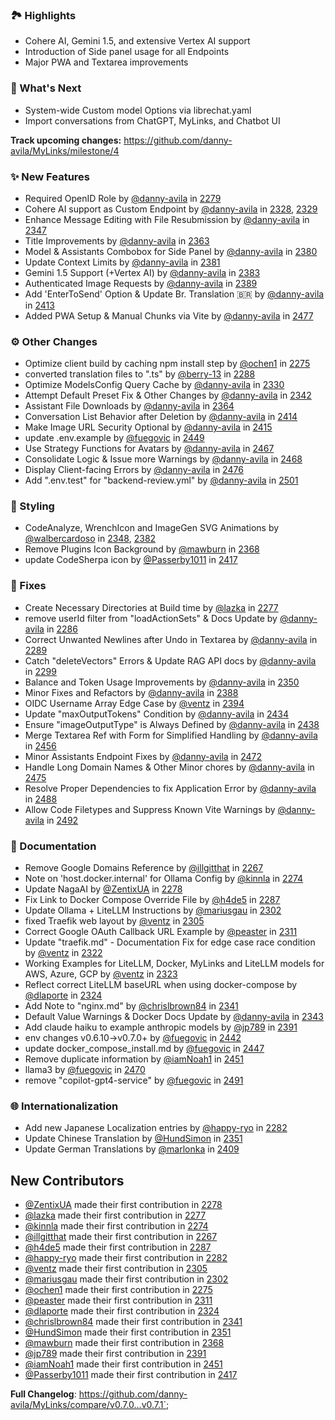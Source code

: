 ### 🏞️ Highlights

- Cohere AI, Gemini 1.5, and extensive Vertex AI support
- Introduction of Side panel usage for all Endpoints
- Major PWA and Textarea improvements

### 👀 What's Next

- System-wide Custom model Options via librechat.yaml
- Import conversations from ChatGPT, MyLinks, and Chatbot UI

**Track upcoming changes:** https://github.com/danny-avila/MyLinks/milestone/4

### ✨ New Features

- Required OpenID Role by [@danny-avila](https://github.com/danny-avila) in [2279](https://github.com/danny-avila/MyLinks/pull/2279)
- Cohere AI support as Custom Endpoint by [@danny-avila](https://github.com/danny-avila) in [2328](https://github.com/danny-avila/MyLinks/pull/2328), [2329](https://github.com/danny-avila/MyLinks/pull/2329)
- Enhance Message Editing with File Resubmission by [@danny-avila](https://github.com/danny-avila) in [2347](https://github.com/danny-avila/MyLinks/pull/2347)
- Title Improvements by [@danny-avila](https://github.com/danny-avila) in [2363](https://github.com/danny-avila/MyLinks/pull/2363)
- Model & Assistants Combobox for Side Panel by [@danny-avila](https://github.com/danny-avila) in [2380](https://github.com/danny-avila/MyLinks/pull/2380)
- Update Context Limits by [@danny-avila](https://github.com/danny-avila) in [2381](https://github.com/danny-avila/MyLinks/pull/2381)
- Gemini 1.5 Support (+Vertex AI) by [@danny-avila](https://github.com/danny-avila) in [2383](https://github.com/danny-avila/MyLinks/pull/2383)
- Authenticated Image Requests by [@danny-avila](https://github.com/danny-avila) in [2389](https://github.com/danny-avila/MyLinks/pull/2389)
- Add 'EnterToSend' Option & Update Br. Translation 🇧🇷 by [@danny-avila](https://github.com/danny-avila) in [2413](https://github.com/danny-avila/MyLinks/pull/2413)
- Added PWA Setup & Manual Chunks via Vite by [@danny-avila](https://github.com/danny-avila) in [2477](https://github.com/danny-avila/MyLinks/pull/2477)

### ⚙️ Other Changes

- Optimize client build by caching npm install step by [@ochen1](https://github.com/ochen1) in [2275](https://github.com/danny-avila/MyLinks/pull/2275)
- converted translation files to ".ts" by [@berry-13](https://github.com/berry-13) in [2288](https://github.com/danny-avila/MyLinks/pull/2288)
- Optimize ModelsConfig Query Cache by [@danny-avila](https://github.com/danny-avila) in [2330](https://github.com/danny-avila/MyLinks/pull/2330)
- Attempt Default Preset Fix & Other Changes by [@danny-avila](https://github.com/danny-avila) in [2342](https://github.com/danny-avila/MyLinks/pull/2342)
- Assistant File Downloads by [@danny-avila](https://github.com/danny-avila) in [2364](https://github.com/danny-avila/MyLinks/pull/2364)
- Conversation List Behavior after Deletion by [@danny-avila](https://github.com/danny-avila) in [2414](https://github.com/danny-avila/MyLinks/pull/2414)
- Make Image URL Security Optional by [@danny-avila](https://github.com/danny-avila) in [2415](https://github.com/danny-avila/MyLinks/pull/2415)
- update .env.example by [@fuegovic](https://github.com/fuegovic) in [2449](https://github.com/danny-avila/MyLinks/pull/2449)
- Use Strategy Functions for Avatars by [@danny-avila](https://github.com/danny-avila) in [2467](https://github.com/danny-avila/MyLinks/pull/2467)
- Consolidate Logic & Issue more Warnings by [@danny-avila](https://github.com/danny-avila) in [2468](https://github.com/danny-avila/MyLinks/pull/2468)
- Display Client-facing Errors by [@danny-avila](https://github.com/danny-avila) in [2476](https://github.com/danny-avila/MyLinks/pull/2476)
- Add ".env.test" for "backend-review.yml" by [@danny-avila](https://github.com/danny-avila) in [2501](https://github.com/danny-avila/MyLinks/pull/2501)

### 🎨 Styling

- CodeAnalyze, WrenchIcon and ImageGen SVG Animations by [@walbercardoso](https://github.com/walbercardoso) in [2348](https://github.com/danny-avila/MyLinks/pull/2348), [2382](https://github.com/danny-avila/MyLinks/pull/2382)
- Remove Plugins Icon Background by [@mawburn](https://github.com/mawburn) in [2368](https://github.com/danny-avila/MyLinks/pull/2368)
- update CodeSherpa icon by [@Passerby1011](https://github.com/Passerby1011) in [2417](https://github.com/danny-avila/MyLinks/pull/2417)

### 🔧 Fixes

- Create Necessary Directories at Build time by [@lazka](https://github.com/lazka) in [2277](https://github.com/danny-avila/MyLinks/pull/2277)
- remove userId filter from "loadActionSets" & Docs Update by [@danny-avila](https://github.com/danny-avila) in [2286](https://github.com/danny-avila/MyLinks/pull/2286)
- Correct Unwanted Newlines after Undo in Textarea by [@danny-avila](https://github.com/danny-avila) in [2289](https://github.com/danny-avila/MyLinks/pull/2289)
- Catch "deleteVectors" Errors & Update RAG API docs by [@danny-avila](https://github.com/danny-avila) in [2299](https://github.com/danny-avila/MyLinks/pull/2299)
- Balance and Token Usage Improvements by [@danny-avila](https://github.com/danny-avila) in [2350](https://github.com/danny-avila/MyLinks/pull/2350)
- Minor Fixes and Refactors by [@danny-avila](https://github.com/danny-avila) in [2388](https://github.com/danny-avila/MyLinks/pull/2388)
- OIDC Username Array Edge Case by [@ventz](https://github.com/ventz) in [2394](https://github.com/danny-avila/MyLinks/pull/2394)
- Update "maxOutputTokens" Condition by [@danny-avila](https://github.com/danny-avila) in [2434](https://github.com/danny-avila/MyLinks/pull/2434)
- Ensure "imageOutputType" is Always Defined by [@danny-avila](https://github.com/danny-avila) in [2438](https://github.com/danny-avila/MyLinks/pull/2438)
- Merge Textarea Ref with Form for Simplified Handling by [@danny-avila](https://github.com/danny-avila) in [2456](https://github.com/danny-avila/MyLinks/pull/2456)
- Minor Assistants Endpoint Fixes by [@danny-avila](https://github.com/danny-avila) in [2472](https://github.com/danny-avila/MyLinks/pull/2472)
- Handle Long Domain Names & Other Minor chores by [@danny-avila](https://github.com/danny-avila) in [2475](https://github.com/danny-avila/MyLinks/pull/2475)
- Resolve Proper Dependencies to fix Application Error by [@danny-avila](https://github.com/danny-avila) in [2488](https://github.com/danny-avila/MyLinks/pull/2488)
- Allow Code Filetypes and Suppress Known Vite Warnings by [@danny-avila](https://github.com/danny-avila) in [2492](https://github.com/danny-avila/MyLinks/pull/2492)

### 📝 Documentation

- Remove Google Domains Reference by [@illgitthat](https://github.com/illgitthat) in [2267](https://github.com/danny-avila/MyLinks/pull/2267)
- Note on 'host.docker.internal' for Ollama Config by [@kinnla](https://github.com/kinnla) in [2274](https://github.com/danny-avila/MyLinks/pull/2274)
- Update NagaAI by [@ZentixUA](https://github.com/ZentixUA) in [2278](https://github.com/danny-avila/MyLinks/pull/2278)
- Fix Link to Docker Compose Override File by [@h4de5](https://github.com/h4de5) in [2287](https://github.com/danny-avila/MyLinks/pull/2287)
- Update Ollama + LiteLLM Instructions by [@mariusgau](https://github.com/mariusgau) in [2302](https://github.com/danny-avila/MyLinks/pull/2302)
- fixed Traefik web layout by [@ventz](https://github.com/ventz) in [2305](https://github.com/danny-avila/MyLinks/pull/2305)
- Correct Google OAuth Callback URL Example by [@peaster](https://github.com/peaster) in [2311](https://github.com/danny-avila/MyLinks/pull/2311)
- Update "traefik.md" - Documentation Fix for edge case race condition by [@ventz](https://github.com/ventz) in [2322](https://github.com/danny-avila/MyLinks/pull/2322)
- Working Examples for LiteLLM, Docker, MyLinks and LiteLLM models for AWS, Azure, GCP by [@ventz](https://github.com/ventz) in [2323](https://github.com/danny-avila/MyLinks/pull/2323)
- Reflect correct LiteLLM baseURL when using docker-compose by [@dlaporte](https://github.com/dlaporte) in [2324](https://github.com/danny-avila/MyLinks/pull/2324)
- Add Note to "nginx.md" by [@chrislbrown84](https://github.com/chrislbrown84) in [2341](https://github.com/danny-avila/MyLinks/pull/2341)
- Default Value Warnings & Docker Docs Update by [@danny-avila](https://github.com/danny-avila) in [2343](https://github.com/danny-avila/MyLinks/pull/2343)
- Add claude haiku to example anthropic models by [@jp789](https://github.com/jp789) in [2391](https://github.com/danny-avila/MyLinks/pull/2391)
- env changes v0.6.10→v0.7.0+ by [@fuegovic](https://github.com/fuegovic) in [2442](https://github.com/danny-avila/MyLinks/pull/2442)
- update docker_compose_install.md by [@fuegovic](https://github.com/fuegovic) in [2447](https://github.com/danny-avila/MyLinks/pull/2447)
- Remove duplicate information by [@iamNoah1](https://github.com/iamNoah1) in [2451](https://github.com/danny-avila/MyLinks/pull/2451)
- llama3 by [@fuegovic](https://github.com/fuegovic) in [2470](https://github.com/danny-avila/MyLinks/pull/2470)
- remove "copilot-gpt4-service" by [@fuegovic](https://github.com/fuegovic) in [2491](https://github.com/danny-avila/MyLinks/pull/2491)

### 🌐 Internationalization

- Add new Japanese Localization entries by [@happy-ryo](https://github.com/happy-ryo) in [2282](https://github.com/danny-avila/MyLinks/pull/2282)
- Update Chinese Translation by [@HundSimon](https://github.com/HundSimon) in [2351](https://github.com/danny-avila/MyLinks/pull/2351)
- Update German Translations by [@marlonka](https://github.com/marlonka) in [2409](https://github.com/danny-avila/MyLinks/pull/2409)

## New Contributors
* [@ZentixUA](https://github.com/ZentixUA) made their first contribution in [2278](https://github.com/danny-avila/MyLinks/pull/2278)
* [@lazka](https://github.com/lazka) made their first contribution in [2277](https://github.com/danny-avila/MyLinks/pull/2277)
* [@kinnla](https://github.com/kinnla) made their first contribution in [2274](https://github.com/danny-avila/MyLinks/pull/2274)
* [@illgitthat](https://github.com/illgitthat) made their first contribution in [2267](https://github.com/danny-avila/MyLinks/pull/2267)
* [@h4de5](https://github.com/h4de5) made their first contribution in [2287](https://github.com/danny-avila/MyLinks/pull/2287)
* [@happy-ryo](https://github.com/happy-ryo) made their first contribution in [2282](https://github.com/danny-avila/MyLinks/pull/2282)
* [@ventz](https://github.com/ventz) made their first contribution in [2305](https://github.com/danny-avila/MyLinks/pull/2305)
* [@mariusgau](https://github.com/mariusgau) made their first contribution in [2302](https://github.com/danny-avila/MyLinks/pull/2302)
* [@ochen1](https://github.com/ochen1) made their first contribution in [2275](https://github.com/danny-avila/MyLinks/pull/2275)
* [@peaster](https://github.com/peaster) made their first contribution in [2311](https://github.com/danny-avila/MyLinks/pull/2311)
* [@dlaporte](https://github.com/dlaporte) made their first contribution in [2324](https://github.com/danny-avila/MyLinks/pull/2324)
* [@chrislbrown84](https://github.com/chrislbrown84) made their first contribution in [2341](https://github.com/danny-avila/MyLinks/pull/2341)
* [@HundSimon](https://github.com/HundSimon) made their first contribution in [2351](https://github.com/danny-avila/MyLinks/pull/2351)
* [@mawburn](https://github.com/mawburn) made their first contribution in [2368](https://github.com/danny-avila/MyLinks/pull/2368)
* [@jp789](https://github.com/jp789) made their first contribution in [2391](https://github.com/danny-avila/MyLinks/pull/2391)
* [@iamNoah1](https://github.com/iamNoah1) made their first contribution in [2451](https://github.com/danny-avila/MyLinks/pull/2451)
* [@Passerby1011](https://github.com/Passerby1011) made their first contribution in [2417](https://github.com/danny-avila/MyLinks/pull/2417)

**Full Changelog**: https://github.com/danny-avila/MyLinks/compare/v0.7.0...v0.7.1`;